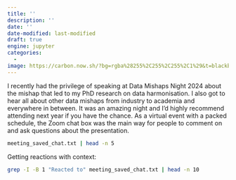 ```yaml
---
title: ''
description: ''
date: ''
date-modified: last-modified
draft: true
engine: jupyter
categories:
  -
image: https://carbon.now.sh/?bg=rgba%28255%2C255%2C255%2C1%29&t=blackboard&wt=none&l=r&width=320&ds=false&dsyoff=20px&dsblur=68px&wc=true&wa=false&pv=69px&ph=55px&ln=false&fl=1&fm=Hack&fs=14px&lh=133%25&si=false&es=2x&wm=false&code=library%28pander%29%250Amy_table%2520%257C%253E%250A%2520%2520pander%253A%253Apander%28%29
---
```


I recently had the privilege of speaking at Data Mishaps Night 2024 about the mishap that led to my PhD research on data harmonisation. I also got to hear all about other data mishaps from industry to academia and everywhere in between. It was an amazing night and I'd highly recommend attending next year if you have the chance. As a virtual event with a packed schedule, the Zoom chat box was the main way for people to comment on and ask questions about the presentation.

```.zsh
meeting_saved_chat.txt | head -n 5
```

Getting reactions with context:

```.zsh
grep -I -B 1 "Reacted to" meeting_saved_chat.txt | head -n 10
```

